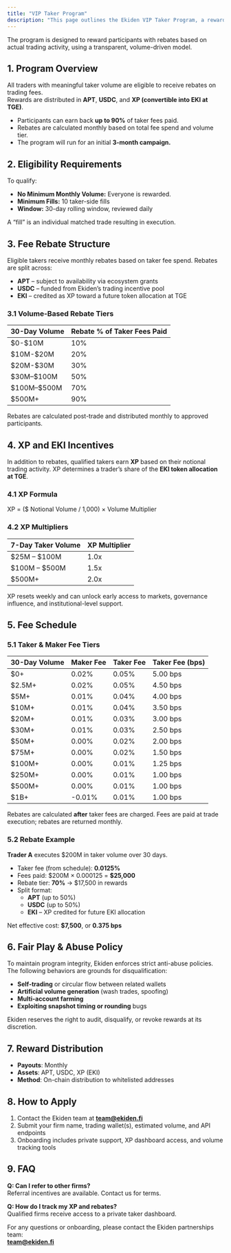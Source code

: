 ```yaml
---
title: "VIP Taker Program"
description: "This page outlines the Ekiden VIP Taker Program, a reward system designed for all traders executing significant taker flow on Ekiden’s perpetual markets."
---
```


The program is designed to reward participants with rebates based on actual trading activity, using a transparent, volume-driven model.

## **1. Program Overview**

All traders with meaningful taker volume are eligible to receive rebates on trading fees.\
Rewards are distributed in **APT**, **USDC**, and **XP (convertible into EKI at TGE)**.

- Participants can earn back **up to 90%** of taker fees paid.
- Rebates are calculated monthly based on total fee spend and volume tier.
- The program will run for an initial **3-month campaign.**

## **2. Eligibility Requirements**

To qualify:

- **No Minimum Monthly Volume:** Everyone is rewarded.
- **Minimum Fills:** 10 taker-side fills
- **Window:** 30-day rolling window, reviewed daily

A “fill” is an individual matched trade resulting in execution.

## **3. Fee Rebate Structure**

Eligible takers receive monthly rebates based on taker fee spend. Rebates are split across:

- **APT** – subject to availability via ecosystem grants
- **USDC** – funded from Ekiden’s trading incentive pool
- **EKI** – credited as XP toward a future token allocation at TGE

### **3.1 Volume-Based Rebate Tiers**

| **30-Day Volume** | **Rebate % of Taker Fees Paid** |
| :---------------- | :------------------------------ |
| \$0-\$10M         | 10%                             |
| \$10M-\$20M       | 20%                             |
| \$20M-\$30M       | 30%                             |
| \$30M–\$100M      | 50%                             |
| \$100M–\$500M     | 70%                             |
| \$500M\+          | 90%                             |

Rebates are calculated post-trade and distributed monthly to approved participants.

## **4. XP and EKI Incentives**

In addition to rebates, qualified takers earn **XP** based on their notional trading activity. XP determines a trader’s share of the **EKI token allocation at TGE**.

### **4.1 XP Formula**

XP = (\$ Notional Volume / 1,000) × Volume Multiplier

### **4.2 XP Multipliers**

| **7-Day Taker Volume** | **XP Multiplier** |
| :--------------------- | :---------------- |
| \$25M – \$100M         | 1.0x              |
| \$100M – \$500M        | 1.5x              |
| \$500M\+               | 2.0x              |

XP resets weekly and can unlock early access to markets, governance influence, and institutional-level support.

## **5. Fee Schedule**

### **5.1 Taker & Maker Fee Tiers**

| **30-Day Volume** | **Maker Fee** | **Taker Fee** | **Taker Fee (bps)** |
| :---------------- | :------------ | :------------ | :------------------ |
| \$0\+             | 0.02%         | 0.05%         | 5.00 bps            |
| \$2.5M\+          | 0.02%         | 0.05%         | 4.50 bps            |
| \$5M\+            | 0.01%         | 0.04%         | 4.00 bps            |
| \$10M\+           | 0.01%         | 0.04%         | 3.50 bps            |
| \$20M\+           | 0.01%         | 0.03%         | 3.00 bps            |
| \$30M\+           | 0.01%         | 0.03%         | 2.50 bps            |
| \$50M\+           | 0.00%         | 0.02%         | 2.00 bps            |
| \$75M\+           | 0.00%         | 0.02%         | 1.50 bps            |
| \$100M\+          | 0.00%         | 0.01%         | 1.25 bps            |
| \$250M\+          | 0.00%         | 0.01%         | 1.00 bps            |
| \$500M\+          | 0.00%         | 0.01%         | 1.00 bps            |
| \$1B\+            | -0.01%        | 0.01%         | 1.00 bps            |

Rebates are calculated **after** taker fees are charged. Fees are paid at trade execution; rebates are returned monthly.

### **5.2 Rebate Example**

**Trader A** executes \$200M in taker volume over 30 days.

- Taker fee (from schedule): **0.0125%**
- Fees paid: \$200M × 0.000125 = **\$25,000**
- Rebate tier: **70%** → \$17,500 in rewards
- Split format:
  - **APT** (up to 50%)
  - **USDC** (up to 50%)
  - **EKI** – XP credited for future EKI allocation

Net effective cost: **\$7,500**, or **0.375 bps**

## **6. Fair Play & Abuse Policy**

To maintain program integrity, Ekiden enforces strict anti-abuse policies. The following behaviors are grounds for disqualification:

- **Self-trading** or circular flow between related wallets
- **Artificial volume generation** (wash trades, spoofing)
- **Multi-account farming**
- **Exploiting snapshot timing or rounding** bugs

Ekiden reserves the right to audit, disqualify, or revoke rewards at its discretion.

## **7. Reward Distribution**

- **Payouts**: Monthly
- **Assets**: APT, USDC, XP (EKI)
- **Method**: On-chain distribution to whitelisted addresses

## **8. How to Apply**

1. Contact the Ekiden team at [**team@ekiden.fi**](mailto:team@ekiden.fi)
2. Submit your firm name, trading wallet(s), estimated volume, and API endpoints
3. Onboarding includes private support, XP dashboard access, and volume tracking tools

## **9. FAQ**

**Q: Can I refer to other firms?**\
Referral incentives are available. Contact us for terms.

**Q: How do I track my XP and rebates?**\
Qualified firms receive access to a private taker dashboard.

For any questions or onboarding, please contact the Ekiden partnerships team:\
[**team@ekiden.fi**](mailto:pro@ekiden.fi)
